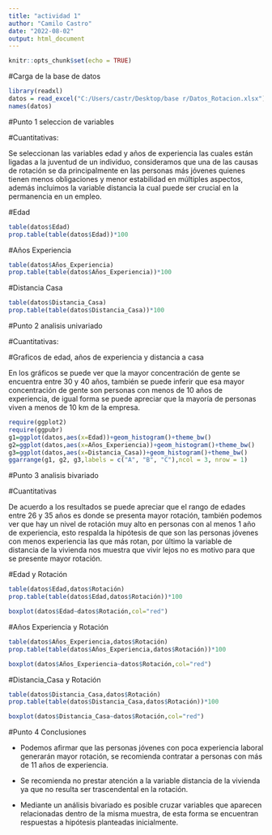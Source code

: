 ---
title: "actividad 1"
author: "Camilo Castro"
date: "2022-08-02"
output: html_document
---

```{r setup, include=FALSE}
knitr::opts_chunk$set(echo = TRUE)
```


#Carga de la base de datos

```{r}

library(readxl)
datos = read_excel("C:/Users/castr/Desktop/base r/Datos_Rotacion.xlsx")
names(datos)

```

#Punto 1 seleccion de variables 

#Cuantitativas:

Se seleccionan las variables edad y años de experiencia las cuales están ligadas a la juventud de un individuo, consideramos que una de las causas de rotación se da principalmente en las personas más jóvenes quienes tienen menos obligaciones y menor estabilidad en múltiples aspectos, además incluimos la variable distancia la cual puede ser crucial en la permanencia en un empleo. 


#Edad
```{r}
table(datos$Edad)
prop.table(table(datos$Edad))*100

```
#Años Experiencia
```{r}
table(datos$Años_Experiencia)
prop.table(table(datos$Años_Experiencia))*100

```
#Distancia Casa
```{r}
table(datos$Distancia_Casa)
prop.table(table(datos$Distancia_Casa))*100

```





#Punto 2 analisis univariado

#Cuantitativas:


#Graficos de edad, años de experiencia y distancia a casa

En los gráficos se puede ver que la mayor concentración de gente se encuentra entre 30 y 40 años, también se puede inferir que esa mayor concentración de gente son personas con menos de 10 años de experiencia, de igual forma se puede apreciar que la mayoría de personas viven a menos de 10 km de la empresa. 

```{r}

require(ggplot2)
require(ggpubr)
g1=ggplot(datos,aes(x=Edad))+geom_histogram()+theme_bw()
g2=ggplot(datos,aes(x=Años_Experiencia))+geom_histogram()+theme_bw()
g3=ggplot(datos,aes(x=Distancia_Casa))+geom_histogram()+theme_bw()
ggarrange(g1, g2, g3,labels = c("A", "B", "C"),ncol = 3, nrow = 1)


```





#Punto 3 analisis bivariado

#Cuantitativas

De acuerdo a los resultados se puede apreciar que el rango de edades entre 26 y 35 años es donde se presenta mayor rotación, también podemos ver que hay un nivel de rotación muy alto en personas con al menos 1 año de experiencia, esto respalda la hipótesis de que son las personas jóvenes con menos experiencia las que más rotan, por último la variable de distancia de la vivienda nos muestra que vivir lejos no es motivo para que se presente mayor rotación.  

#Edad y Rotación
```{r}
table(datos$Edad,datos$Rotación)
prop.table(table(datos$Edad,datos$Rotación))*100

```

```{r}
boxplot(datos$Edad~datos$Rotación,col="red")

```


#Años Experiencia y Rotación
```{r}
table(datos$Años_Experiencia,datos$Rotación)
prop.table(table(datos$Años_Experiencia,datos$Rotación))*100

```

```{r}
boxplot(datos$Años_Experiencia~datos$Rotación,col="red")

```


#Distancia_Casa y Rotación
```{r}
table(datos$Distancia_Casa,datos$Rotación)
prop.table(table(datos$Distancia_Casa,datos$Rotación))*100

```

```{r}
boxplot(datos$Distancia_Casa~datos$Rotación,col="red")

```



#Punto 4 Conclusiones

-	Podemos afirmar que las personas jóvenes con poca experiencia laboral generarán mayor rotación, se recomienda contratar a personas con más de 11 años de experiencia.

-	Se recomienda no prestar atención a la variable distancia de la vivienda ya que no resulta ser trascendental en la rotación.


-	Mediante un análisis bivariado es posible cruzar variables que aparecen relacionadas dentro de la misma muestra, de esta forma se encuentran respuestas a hipótesis planteadas inicialmente.

     






